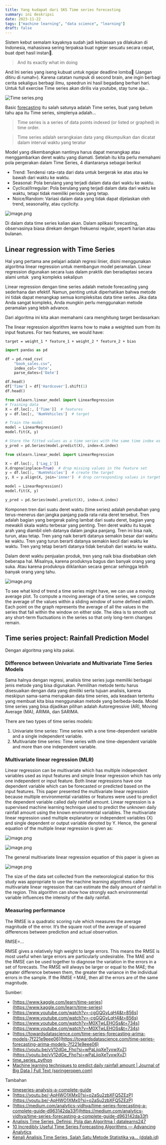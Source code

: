 ```yaml
---
title: Yang kudapat dari SKS Time series forecasting
summary: ini deskripsi
date: 2023-11-22
tags: ["machine learning", "data science", "learning"]
draft: false
---
```

Sistem kebut semalam kayaknya sudah jadi kebiasaan ya dilakukan di Indonesia, mahasiswa sering terpaksa buat ngejer sesuatu secara cepat, buat dpet hasil instan🗿.

> And its exactly what im doing

And Ini series yang iseng kubuat untuk ngejar deadline lomba🗿 (Jangan ditiru di rumah💀). Karena catatan numpuk di second brain, ane ingin berbagi cerita sekaligus berbagi ilmu, speedrun ini hasil begadang berhari hari. Untuk full exercise Time series akan dirilis via youtube, stay tune aja...

![Time series.png](https://codahosted.io/docs/7V84xY4hnz/blobs/bl-pMPXxEKJCj/ead45bbf6860c7f3c8187b06eca76008e67f739f2729499dfc039c2c349fe2cacab2563bba263b39206c100922cfe865ae6ae11e8336e283e86862b2eb86ec939e807816c27e08a070209e9e6a438c1739f8dbfa41ca049a934ed4b50427912d9bf3f400)

Basic [forecasting](https://accurate.id/bisnis-ukm/apa-itu-forecasting/) itu salah satunya adalah Time series, buat yang belum tahu apa itu Time series, simplenya adalah...

> Time series is a series of data points indexed (or listed or graphed) in time order.

> Time series adalah serangkaian data yang dikumpulkan dan dicatat dalam interval waktu yang teratur

Model yang dikembangkan nantinya harus dapat menangkap atau menggambarkan deret waktu yang diamati. Setelah itu kita perlu memahami pola pergerakan dalam Time Series, 4 diantaranya sebagai berikut

- Trend: Tendensi rata-rata dari data untuk bergerak ke atas atau ke bawah dari waktu ke waktu.
- Seasonal: Pola berulang yang terjadi dalam data dari waktu ke waktu.
- Cyclical/Irregular: Pola berulang yang terjadi dalam data dari waktu ke waktu, tetapi tidak memiliki periode yang tetap.
- Noice/Random: Variasi dalam data yang tidak dapat dijelaskan oleh trend, seasonality, atau cyclicity.

![image.png](https://codahosted.io/docs/7V84xY4hnz/blobs/bl-ctrF1Nre4r/8de9adfc4bc7edb556226ca8c44a63338669619eeb3b00c047a84f41bf77d528b2684032ff7856eaa08aa0207f106b1bd7810d930923edb1150e33a4841f8883ed317813610f0229063261a485841076b938e1131d6662a21b8173d7856abaefe5424978)

Di dalam data time series kalian akan. Dalam aplikasi forecasting, observasinya biasa direkam dengan frekuensi reguler, seperti harian atau bulanan.

## Linear regression with Time Series

Hal yang pertama ane pelajari adalah regresi linier, disini menggunakan algoritma linear regression untuk membangun model peramalan. Linear regression digunakan secara luas dalam praktik dan beradaptasi secara alami untuk  yang kompleks sekalipun

Linear regression dengan time series adalah metode forecasting yang sederhana dan efektif. Namun, penting untuk diperhatikan bahwa metode ini tidak dapat menangkap semua kompleksitas data time series. Jika data Anda sangat kompleks, Anda mungkin perlu menggunakan metode peramalan yang lebih advance.

Dari algoritma ini kita akan memahami cara menghitung target berdasarkan:

The linear regression algorithm learns how to make a weighted sum from its input features. For two features, we would have:

`target = weight_1 * feature_1 + weight_2 * feature_2 + bias`

```python 
import pandas as pd

df = pd.read_csv(
    "book_sales.csv",
    index_col='Date',
    parse_dates=['Date']

df.head()
df['Time'] = df['Hardcover'].shift(1)
df.head()

from sklearn.linear_model import LinearRegression
# Training data
X = df.loc[:, ['Time']]  # features
y = df.loc[:, 'NumVehicles']  # target
```

```python
# Train the model
model = LinearRegression()
model.fit(X, y)

# Store the fitted values as a time series with the same time index as the training data
y_pred = pd.Series(model.predict(X), index=X.index)
```

```python
from sklearn.linear_model import LinearRegression

X = df.loc[:, ['Lag_1']]
X.dropna(inplace=True)  # drop missing values in the feature set
y = df.loc[:, 'NumVehicles']  # create the target
y, X = y.align(X, join='inner')  # drop corresponding values in target

model = LinearRegression()
model.fit(X, y)

y_pred = pd.Series(model.predict(X), index=X.index)
```
 
Komponen tren dari suatu deret waktu (time series) adalah perubahan yang terus-menerus dan jangka panjang pada rata-rata deret tersebut. Tren adalah bagian yang bergerak paling lambat dari suatu deret, bagian yang mewakili skala waktu terbesar yang penting. Tren deret waktu itu kayak arah yang diambil oleh datanya dalam jangka panjang. Tren ini bisa naik, turun, atau tetap. Tren yang naik berarti datanya semakin besar dari waktu ke waktu. Tren yang turun berarti datanya semakin kecil dari waktu ke waktu. Tren yang tetap berarti datanya tidak berubah dari waktu ke waktu.

Dalam deret waktu penjualan produk, tren yang naik bisa disebabkan oleh beberapa hal. Misalnya, karena produknya bagus dan banyak orang yang suka. Atau karena produknya diiklankan secara gencar sehingga lebih banyak orang yang tahu.
  

![image.png](https://codahosted.io/docs/7V84xY4hnz/blobs/bl-0iOQAPDBec/82b5925faa11f48d07cfd042eecef3c81e2f737ed55c6a463e690379c33819c189cc70c0adc5186c5d640bed5319732dbf8e7443a5e6cf777c743730adb323e2010d422b8c62ae939ea277ea08401ce13d7e7c9ecec08a9e5a67527e2a2530b847c40163)

To see what kind of trend a time series might have, we can use a moving average plot. To compute a moving average of a time series, we compute the average of the values within a sliding window of some defined width. Each point on the graph represents the average of all the values in the series that fall within the window on either side. The idea is to smooth out any short-term fluctuations in the series so that only long-term changes remain.

## Time series project: Rainfall Prediction Model

Dengan algoritma yang kita pakai.
### Difference between Univariate and Multivariate Time Series Models

Sama halnya dengan regresi, analisis time series juga memiliki berbagai jenis metode yang bisa digunakan. Pemilihan metode tentu harus disesuaikan dengan data yang dimiliki serta tujuan analisis, karena meskipun sama-sama merupakan data time series, ada keadaan tertentu yang membuat kita bisa menggunakan metode yang berbeda-beda. Model time series yang bisa dijadikan pilihan adalah Autoregressive (AR), Moving Average (MA), ARIMA, dan SARIMA.

There are two types of time series models:

1. Univariate time series: Time series with a one time-dependent variable and a single independent variable.
2. Multivariate time series: Time series with one time-dependent variable and more than one independent variable.

### Multivariate linear regression (MLR)

Linear regression can be multivariate which has multiple independent variables used as input features and simple linear regression which has only one independent or input feature. Both linear regressions have one dependent variable which can be forecasted or predicted based on the input features. This paper presented the multivariate linear regression because multiple environmental variables or features were used to predict the dependent variable called daily rainfall amount. Linear regression is a supervised machine learning technique used to predict the unknown daily rainfall amount using the known environmental variables. The multivariate linear regression used multiple explanatory or independent variables (X) and single dependent or output variable denoted by Y. Hence, the general equation of the multiple linear regression is given as:

![image.png](https://codahosted.io/docs/7V84xY4hnz/blobs/bl-73iAJvQ5Ie/1c8482c422063c52d6eb8326a60ec6c556c148427c3db5557b71e2772fe91ce5b1940f3e1d928e70df678e6cf2469f25361bec0a0dba4d20a41f337dce15e12ba6d599b9a4ebaad9134108b36e88e4fae960b260a60bd9b3fa3c45a1883ec258126fdac7)

![image.png](https://codahosted.io/docs/7V84xY4hnz/blobs/bl-r8kuKnizK9/d9ee9c4c5664465a38bd942f7a7f50394885cad79fed2d2ad1c06b88a5e2a906b756921bdf876ab8c094d37d3a4b7efb2fd5dfde0c5d0ce410212b9d9103952ca99e0961388fd800cf69b4c89c1769864b19355b626dd8a8b78438a208eb146b8aa9c3e6)

The general multivariate linear regression equation of this paper is given as

![image.png](https://codahosted.io/docs/7V84xY4hnz/blobs/bl-NWLK85Pk2f/ae77e15221ec5472f8eeb95b419c0f33c34280dfdec302c31d1d1b2d0e6b6e2fff015afb419b325764a266010f2e99f07b77c47c6e7dc024f7c3ca37b2917a5715a6969632197c2a2330786e487b7bfe63efcf3da7d5ff6d2c0f06b40083cdcb8bfe72a6)

The size of the data set collected from the meteorological station for this study was appropriate to use the machine learning algorithms called multivariate linear regression that can estimate the daily amount of rainfall in the region. This algorithm can show how strongly each environmental variable influences the intensity of the daily rainfall.

### Measuring performance

The RMSE is a quadratic scoring rule which measures the average magnitude of the error. It’s the square root of the average of squared differences between prediction and actual observation.

RMSE=...

RMSE gives a relatively high weight to large errors. This means the RMSE is most useful when large errors are particularly undesirable. The MAE and the RMSE can be used together to diagnose the variation in the errors in a set of forecasts. The RMSE will always be larger or equal to the MAE; the greater difference between them, the greater the variance in the individual errors in the sample. If the RMSE = MAE, then all the errors are of the same magnitude.


Sumber:

- [https://www.kaggle.com/learn/time-series](https://www.kaggle.com/learn/time-series)
- [https://www.youtube.com/watch?v=-cgGQGyLqH4&t=856s](https://www.youtube.com/watch?v=-cgGQGyLqH4&t=856s)
- [https://www.youtube.com/watch?v=M0XTwLEHOSs&t=734s](https://www.youtube.com/watch?v=M0XTwLEHOSs&t=734s)
- [https://towardsdatascience.com/time-series-forecasting-arima-models-7f221e9eee06](https://towardsdatascience.com/time-series-forecasting-arima-models-7f221e9eee06)
- [https://youtu.be/vV12dGe_Fho?si=wPaLjiqXeTyxwXvZ](https://youtu.be/vV12dGe_Fho?si=wPaLjiqXeTyxwXvZ)
- [time_series_python](https://mlcourse.ai/book/topic09/topic9_part1_time_series_python.html)
- [Machine learning techniques to predict daily rainfall amount | Journal of Big Data | Full Text (springeropen.com)](https://journalofbigdata.springeropen.com/articles/10.1186/s40537-021-00545-4)

Tambahan
- [timeseries-analysis-a-complete-guide](https://www.kaggle.com/code/andreshg/timeseries-analysis-a-complete-guide#1.-Data-visualization-%F0%9F%93%8A)
- [https://youtu.be/-ApHWO1XMx0?si=o2aSu2zbXFQ5ZEzP](https://youtu.be/-ApHWO1XMx0?si=o2aSu2zbXFQ5ZEzP)
- [https://medium.com/analytics-vidhya/time-series-forecasting-a-complete-guide-d963142da33f](https://medium.com/analytics-vidhya/time-series-forecasting-a-complete-guide-d963142da33f)
- [Analisis Time Series, Definisi, Pola dan Algoritma | datalearns247](https://www.datalearns247.com/analisis-time-series-definisi-pola-dan-algoritma-190)
- [10 Incredibly Useful Time Series Forecasting Algorithms — Advancing Analytics](https://www.advancinganalytics.co.uk/blog/2021/06/22/10-incredibly-useful-time-series-forecasting-algorithms)
- [Kenali Analisis Time Series, Salah Satu Metode Statistika ya... (dqlab.id)](https://dqlab.id/kenali-analisis-time-series-salah-satu-metode-statistika-yang-sering-digunakan)